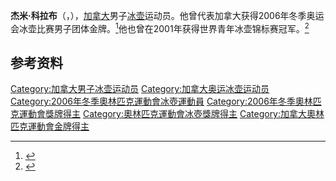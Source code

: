 {{NoteTA|G1=Sports}}
'''杰米·科拉布'''（{{lang-en|Jamie Korab}}，{{bd|1979年|11月28日||}}），[[加拿大|加拿大]]男子[[冰壶|冰壶]]运动员。他曾代表加拿大获得2006年冬季奥运会冰壶比赛男子团体金牌。<ref>{{Cite web|title=Jamie KORAB|url=https://www.olympic.org/jamie-korab|accessdate=2021-04-10|work=International Olympic Committee|archive-date=2021-04-10|archive-url=https://web.archive.org/web/20210410120825/https://www.olympic.org/jamie-korab|dead-url=no}}</ref>他也曾在2001年获得世界青年冰壶锦标赛冠军。<ref>{{cite web|url=https://www.olympedia.org/athletes/110170|title=Jamie Korab|work=Olympedia|accessdate=2021-04-10|archive-date=2021-07-13|archive-url=https://web.archive.org/web/20210713043228/https://www.olympedia.org/athletes/110170|dead-url=no}}</ref>

== 参考资料 ==
{{reflist}}

{{奥林匹克运动会冰壶比赛男子团体冠军}}

{{Authority control}}
{{DEFAULTSORT:Korab, Jamie}}
[[Category:加拿大男子冰壶运动员|Category:加拿大男子冰壶运动员]]
[[Category:加拿大奥运冰壶运动员|Category:加拿大奥运冰壶运动员]]
[[Category:2006年冬季奧林匹克運動會冰壺運動員|Category:2006年冬季奧林匹克運動會冰壺運動員]]
[[Category:2006年冬季奧林匹克運動會獎牌得主|Category:2006年冬季奧林匹克運動會獎牌得主]]
[[Category:奧林匹克運動會冰壺獎牌得主|Category:奧林匹克運動會冰壺獎牌得主]]
[[Category:加拿大奧林匹克運動會金牌得主|Category:加拿大奧林匹克運動會金牌得主]]